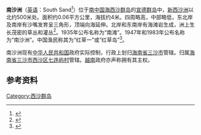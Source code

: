 {{Infobox Disputed Islands
| plural = yes
| name             =南沙洲
| image name       = 
| image caption    = 
| image size       = 
| locator map      = {{Location map|South China Sea|lat=16.93|long=112.346111|central|300px}}
| map_custom       = yes
| native name      = 
| native name link = 
| other_names         = 
| location         = [[南中国海|南中国海]]
| coordinates      = {{Coord|16|55|48|N|112|20|46|E|display=inline,title}}
| archipelago      = [[西沙群岛|西沙群岛]]
| total islands    = 
| major islands    = 
| area             =0.06平方公里
| length           =500米
| width            =300米
| coastline        =
| highest mount    = 
| elevation        = 4米
| country                          = China
| country admin divisions title   =省
| country admin divisions         = [[海南省|海南省]]
| country claim = PRC
| country 1 claim = VNM
| population       = 
| population as of = 
| density          = 
| ethnic groups    = 
| additional info  =
}} 
'''南沙洲'''（[[英语|英语]]：South Sand<ref>{{cite web |title=19.海南諸島礁名稱 |url=http://sowf.moi.gov.tw/stat/year/y05-19.xls |publisher=中华民国内政部 |accessdate=8 May 2014 |archive-date=2012-11-06 |archive-url=https://web.archive.org/web/20121106210603/http://sowf.moi.gov.tw/stat/year/y05-19.xls |dead-url=no }}</ref>）位于[[南中国海|南中国海]][[西沙群岛|西沙群岛]]的[[宣德群岛|宣德群岛]]中，[[新西沙洲|新西沙洲]]以北约500米处。面积约0.06平方公里，海拔约4米。四周略高，中部略低，东北岸及南岸有沙嘴发育呈三角形，顶端向海延伸。北岸和东南岸有海滩岩生成，洲上生长茂密的草丛和灌丛<ref>{{Cite web |url=http://www.hnszw.org.cn/data/news/2009/06/43638/ |title=海南史志网：第一节 西沙群岛的主要岛礁 |access-date=2011-10-14 |archive-url=https://web.archive.org/web/20120501101724/http://www.hnszw.org.cn/data/news/2009/06/43638/ |archive-date=2012-05-01 |dead-url=yes }}</ref>。1935年公布名称为“南滩”。1947年和1983年公布名称为“南沙洲”。中国渔民称其为“红草一”或“红草岛”<ref>{{cite book zh |author=广东省地名委员会 |title=《南海诸岛地名资料汇编》 |format=M |edition=1 |location=广州 |publisher=广东省地图出版社 |date=1987 |pages=173 |id= ISBN 80522-023-9}}</ref>。

南沙洲现有[[中华人民共和国|中华人民共和国]]政府实际控制，行政上划归[[海南省|海南省]][[三沙市|三沙市]]管辖。归属[[海南省|海南省]][[三沙市|三沙市]][[西沙区|西沙区]][[七连屿村|七连屿村]]管辖。[[越南|越南]]政府亦声称拥有其主权。

==参考资料==
{{reflist}}

{{有争议的地区小作品}}
{{South China Sea Islands}}

[[Category:西沙群岛|Category:西沙群岛]]